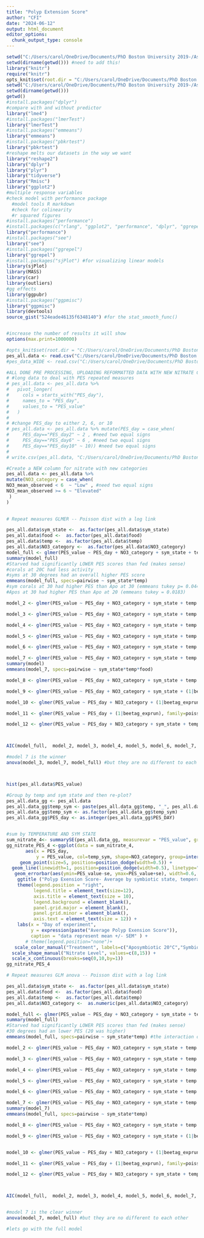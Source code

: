 ```yaml
---
title: "Polyp Extension Score"
author: "CFI"
date: "2024-06-12"
output: html_document
editor_options: 
  chunk_output_type: console
---
```


```r
setwd("C:/Users/carol/OneDrive/Documents/PhD Boston University 2019-/Astrangia_nutrient_stressors_Rotjan_lab/Data/")
setwd(dirname(getwd())) #need to add this!
library("knitr")
require("knitr")
opts_knit$set(root.dir = "C:/Users/carol/OneDrive/Documents/PhD Boston University 2019-/Astrangia_nutrient_stressors_Rotjan_lab/Data/")
setwd("C:/Users/carol/OneDrive/Documents/PhD Boston University 2019-/Astrangia_nutrient_stressors_Rotjan_lab/Data/")
setwd(dirname(getwd())) 
getwd()
#install.packages("dplyr")
#compare with and without predictor
library("lme4")
#install.packages("lmerTest")
library("lmerTest")
#install.packages("emmeans")
library("emmeans")
#install.packages("pbkrtest")
library("pbkrtest")
#reshape melts our datasets in the way we want
library("reshape2")
library("dplyr")
library("plyr")
library("tidyverse")
library("Rmisc")
library("ggplot2")
#multiple response variables 
#check model with performance package
  #model tools R markdown
  #check for colinearity
  #r squared figures
#install.packages("performance")
#install.packages(c("rlang", "ggplot2", "performance", "dplyr", "ggrepel", "see"), dependencies = TRUE)
library("performance")
#install.packages("see")
library("see")
#install.packages("ggrepel")
library("ggrepel")
#install.packages("sjPlot") #for visualizing linear models
library(sjPlot)
library(MASS)
library(car)
library(outliers)
#gg effects
library(ggpubr)
#install.packages("ggpmisc")
library("ggpmisc")
library(devtools)
source_gist("524eade46135f6348140") #for the stat_smooth_func()


#increase the number of results it will show
options(max.print=1000000)
```


```r
#opts_knit$set(root.dir = "C:/Users/carol/OneDrive/Documents/PhD Boston University 2019-/Astrangia_nutrient_stressors_Rotjan_lab/Data/")
pes_all.data <- read.csv("C:/Users/carol/OneDrive/Documents/PhD Boston University 2019-/Astrangia_nutrient_stressors_Rotjan_lab/Data/PES_all_06_26_24_dead_NAs.csv", header=TRUE, sep=",",stringsAsFactors = FALSE)
#pes_data_WIDE <- read.csv("C:/Users/carol/OneDrive/Documents/PhD Boston University 2019-/Astrangia_nutrient_stressors_Rotjan_lab/Data/PES_all_06_12_24.csv", header=TRUE, sep=",",stringsAsFactors = FALSE)

#ALL DONE PRE PROCESSING, UPLOADING REFORMATTED DATA WITH NEW NITRATE CATEGORIES
# #long data to deal with PES repeated measures
# pes_all.data <- pes_all.data %>%
#   pivot_longer(
#     cols = starts_with("PES_day"),
#     names_to = "PES_day",
#     values_to = "PES_value"
#   )
# 
# #change PES_day to either 2, 6, or 10
# pes_all.data <- pes_all.data %>% mutate(PES_day = case_when(
#     PES_day=="PES_day2" ~ 2 , #need two equal signs
#     PES_day=="PES_day6" ~ 6 , #need two equal signs
#     PES_day=="PES_day10" ~ 10)) #need two equal signs
# 
# write.csv(pes_all.data, "C:/Users/carol/OneDrive/Documents/PhD Boston University 2019-/Astrangia_nutrient_stressors_Rotjan_lab/Data/pes_all.data.csv")

#Create a NEW column for nitrate with new categories
pes_all.data <- pes_all.data %>%
mutate(NO3_category = case_when(
NO3_mean_observed < 6  ~ "Low" , #need two equal signs
NO3_mean_observed >= 6 ~ "Elevated" 
 )
)
 

```





```r
# Repeat measures GLMER -- Poisson dist with a log link

pes_all.data$sym_state <-  as.factor(pes_all.data$sym_state)
pes_all.data$food <-  as.factor(pes_all.data$food)
pes_all.data$temp <-  as.factor(pes_all.data$temp)
pes_all.data$NO3_category <-  as.factor(pes_all.data$NO3_category)
model_full <- glmer(PES_value ~ PES_day + NO3_category + sym_state + temp + food + NO3_category*sym_state + NO3_category*temp + NO3_category*food + sym_state*temp + sym_state*food + temp*food + (1|beetag_exprun), family=poisson, data=pes_all.data)
summary(model_full)
#Starved had significantly LOWER PES scores than fed (makes sense)
#corals at 20C had less activity
#syms at 30 degrees had an overall higher PES score
emmeans(model_full, specs=pairwise ~ sym_state*temp)
#sym corals at 30 had higher PES than Apo at 30 (emmeans tukey p= 0.0441)
#Apos at 30 had higher PES than Apo at 20 (emmeans tukey = 0.0183)

model_2 <- glmer(PES_value ~ PES_day + NO3_category + sym_state + temp + food + NO3_category*sym_state + NO3_category*temp + NO3_category*food + sym_state*temp + sym_state*food + (1|beetag_exprun), family=poisson, data=pes_all.data)

model_3 <- glmer(PES_value ~ PES_day + NO3_category + sym_state + temp + food + NO3_category*sym_state + NO3_category*temp + NO3_category*food + sym_state*temp + (1|beetag_exprun), family=poisson, data=pes_all.data)

model_4 <- glmer(PES_value ~ PES_day + NO3_category + sym_state + temp + food + NO3_category*sym_state + NO3_category*temp + NO3_category*food  + (1|beetag_exprun), family=poisson, data=pes_all.data)

model_5 <- glmer(PES_value ~ PES_day + NO3_category + sym_state + temp + food + NO3_category*sym_state + NO3_category*temp  + (1|beetag_exprun), family=poisson, data=pes_all.data)

model_6 <- glmer(PES_value ~ PES_day + NO3_category + sym_state + temp + food + NO3_category*sym_state + (1|beetag_exprun), family=poisson, data=pes_all.data)

model_7 <- glmer(PES_value ~ PES_day + NO3_category + sym_state + temp + food + (1|beetag_exprun), family=poisson, data=pes_all.data)
summary(model)
emmeans(model_7, specs=pairwise ~ sym_state*temp*food)

model_8 <- glmer(PES_value ~ PES_day + NO3_category + sym_state + temp  + (1|beetag_exprun), family=poisson, data=pes_all.data)

model_9 <- glmer(PES_value ~ PES_day + NO3_category + sym_state + (1|beetag_exprun), family=poisson, data=pes_all.data)

model_10 <- glmer(PES_value ~ PES_day + NO3_category + (1|beetag_exprun), family=poisson, data=pes_all.data)

model_11 <- glmer(PES_value ~ PES_day + (1|beetag_exprun), family=poisson, data=pes_all.data)

model_12 <- glmer(PES_value ~ PES_day + NO3_category + sym_state + temp + food + sym_state*temp + (1|beetag_exprun), family=poisson, data=pes_all.data)



AIC(model_full,  model_2, model_3, model_4, model_5, model_6, model_7, model_8, model_9, model_10, model_11, model_12)

#model 7 is the winner
anova(model_3, model_7, model_full) #but they are no different to each other




```

```r
hist(pes_all.data$PES_value)

#Group by temp and sym state and then re-plot?
pes_all.data_gg <- pes_all.data
pes_all.data_gg$temp_sym <- paste(pes_all.data_gg$temp, "_", pes_all.data_gg$sym_state)
pes_all.data_gg$temp_sym <- as.factor(pes_all.data_gg$temp_sym)
pes_all.data_gg$PES_day <- as.integer(pes_all.data_gg$PES_DAY)


#sum by TEMPERATURE AND SYM STATE
sum_nitrate_4<- summarySE(pes_all.data_gg, measurevar = "PES_value", groupvars = c("temp_sym", "PES_day", "NO3_category"), na.rm=T)
gg_nitrate_PES_4 <-ggplot(data = sum_nitrate_4,
       aes(x = PES_day,
           y = PES_value, col=temp_sym, shape=NO3_category, group=interaction(NO3_category, temp_sym))) +
     geom_point(size=5, position=position_dodge(width=0.5)) +
  geom_line(linewidth=1, position=position_dodge(width=0.5), linetype="dotted")+
   geom_errorbar(aes(ymin=PES_value-se, ymax=PES_value+se), width=0.6, size = 1, position=position_dodge(width=0.5)) +
    ggtitle ("Polyp Exension Score- Average by symbiotic state, temperature, and nitrate level") +
    theme(legend.position = "right",
          legend.title = element_text(size=12),
          axis.title = element_text(size = 10),
          legend.background = element_blank(),
          panel.grid.major = element_blank(), 
          panel.grid.minor = element_blank(),
          axis.text = element_text(size = 12)) +
    labs(x = "Day of experiment", 
         y = expression(paste("Average Polyp Exension Score")), 
         caption = "data represent mean +/- SEM" ) +
       # theme(legend.position="none")+
   scale_color_manual("Treatment", labels=c("Aposymbiotic 20°C","Symbiotic 20°C", "Aposymbiotic 30°C","Symbiotic 30°C"), values=c("#9E9187", "#D97018", "gray2" ,"#804310")) +
  scale_shape_manual("Nitrate Level", values=c(8,15)) +
  scale_x_continuous(breaks=seq(0,10,by=1))
gg_nitrate_PES_4


```


```r
# Repeat measures GLM anova -- Poisson dist with a log link

pes_all.data$sym_state <-  as.factor(pes_all.data$sym_state)
pes_all.data$food <-  as.factor(pes_all.data$food)
pes_all.data$temp <-  as.factor(pes_all.data$temp)
pes_all.data$NO3_category <-  as.numeric(pes_all.data$NO3_category)

model_full <- glmer(PES_value ~ PES_day + NO3_category + sym_state + temp + food + NO3_category*sym_state + NO3_category*temp + NO3_category*food + sym_state*temp + sym_state*food + temp*food + (1|beetag_exprun), family=poisson, data=pes_all.data)
summary(model_full)
#Starved had significantly LOWER PES scores than fed (makes sense)
#30 degrees had an lower PES (20 was higher)
emmeans(model_full, specs=pairwise ~ sym_state*temp) #the interaction of sym state and temp goes away in nitrate 

model_2 <- glmer(PES_value ~ PES_day + NO3_category + sym_state + temp + food + NO3_category*sym_state + NO3_category*temp + NO3_category*food + sym_state*temp + sym_state*food + (1|beetag_exprun), family=poisson, data=pes_all.data)

model_3 <- glmer(PES_value ~ PES_day + NO3_category + sym_state + temp + food + NO3_category*sym_state + NO3_category*temp + NO3_category*food + sym_state*temp + (1|beetag_exprun), family=poisson, data=pes_all.data)

model_4 <- glmer(PES_value ~ PES_day + NO3_category + sym_state + temp + food + NO3_category*sym_state + NO3_category*temp + NO3_category*food  + (1|beetag_exprun), family=poisson, data=pes_all.data)

model_5 <- glmer(PES_value ~ PES_day + NO3_category + sym_state + temp + food + NO3_category*sym_state + NO3_category*temp  + (1|beetag_exprun), family=poisson, data=pes_all.data)

model_6 <- glmer(PES_value ~ PES_day + NO3_category + sym_state + temp + food + NO3_category*sym_state + (1|beetag_exprun), family=poisson, data=pes_all.data)

model_7 <- glmer(PES_value ~ PES_day + NO3_category + sym_state + temp + food + (1|beetag_exprun), family=poisson, data=pes_all.data)
summary(model_7)
emmeans(model_full, specs=pairwise ~ sym_state*temp)

model_8 <- glmer(PES_value ~ PES_day + NO3_category + sym_state + temp  + (1|beetag_exprun), family=poisson, data=pes_all.data)

model_9 <- glmer(PES_value ~ PES_day + NO3_category + sym_state + (1|beetag_exprun), family=poisson, data=pes_all.data)


model_10 <- glmer(PES_value ~ PES_day + NO3_category + (1|beetag_exprun), family=poisson, data=pes_all.data)

model_11 <- glmer(PES_value ~ PES_day + (1|beetag_exprun), family=poisson, data=pes_all.data)

model_12 <- glmer(PES_value ~ PES_day + NO3_category + sym_state + temp + food + sym_state*temp + (1|beetag_exprun), family=poisson, data=pes_all.data)



AIC(model_full,  model_2, model_3, model_4, model_5, model_6, model_7, model_8, model_9, model_10, model_11, model_12)


#model 7 is the clear winner
anova(model_7, model_full) #but they are no different to each other

#lets go with the full model 


```